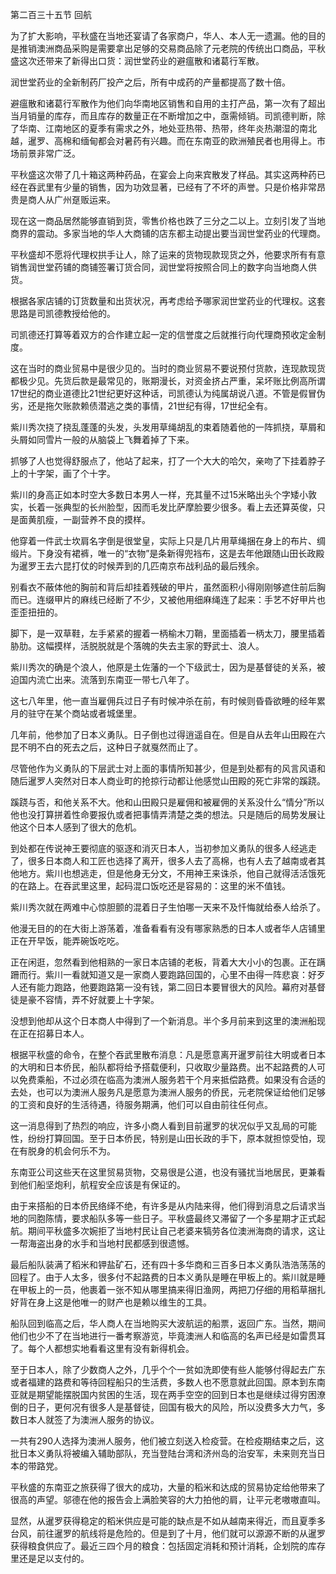 

第二百三十五节 回航

为了扩大影响，平秋盛在当地还宴请了各家商户，华人、本人无一遗漏。他的目的是推销澳洲商品采购是需要拿出足够的交易商品除了元老院的传统出口商品，平秋盛这次还带来了新得出口货：润世堂药业的避瘟散和诸葛行军散。

润世堂药业的全新制药厂投产之后，所有中成药的产量都提高了数十倍。

避瘟散和诸葛行军散作为他们向华南地区销售和自用的主打产品，第一次有了超出当月销量的库存，而且库存的数量正在不断增加之中，亟需倾销。司凯德判断，除了华南、江南地区的夏季有需求之外，地处亚热带、热带，终年炎热潮湿的南北越，暹罗、高棉和缅甸都会对暑药有兴趣。而在东南亚的欧洲殖民者也用得上。市场前景非常广泛。

平秋盛这次带了几十箱这两种药品，在宴会上向来宾散发了样品。其实这两种药已经在吞武里有少量的销售，因为功效显著，已经有了不坏的声誉。只是价格非常昂贵是商人从广州趸贩运来。

现在这一商品居然能够直销到货，零售价格也跌了三分之二以上。立刻引发了当地商界的震动。多家当地的华人大商铺的店东都主动提出要当润世堂药业的代理商。

平秋盛却不愿将代理权拱手让人，除了运来的货物现款现货之外，他要求所有有意销售润世堂药铺的商铺签署订货合同，润世堂将按照合同上的数字向当地商人供货。

根据各家店铺的订货数量和出货状况，再考虑给予哪家润世堂药业的代理权。这套思路是司凯德教授给他的。

司凯德还打算等着双方的合作建立起一定的信誉度之后就推行向代理商预收定金制度。

这在当时的商业贸易中是很少见的。当时的商业贸易不要说预付货款，连现款现货都极少见。先货后款是最常见的，账期漫长，对资金挤占严重，呆坏账比例高所谓17世纪的商业道德比21世纪更好这种话，司凯德认为纯属胡说八道。不管是假冒伪劣，还是拖欠账款赖债潜逃之类的事情，21世纪有得，17世纪全有。

紫川秀次挠了挠乱蓬蓬的头发，头发用草绳胡乱的束着随着他的一阵抓挠，草屑和头屑如同雪片一般的从脑袋上飞舞着掉了下来。

抓够了人也觉得舒服点了，他站了起来，打了一个大大的哈欠，亲吻了下挂着脖子上的十字架，画了个十字。

紫川的身高正如本时空大多数日本男人一样，充其量不过15米略出头个字矮小敦实，长着一张典型的长州脸型，因而毛发比萨摩脸要少很多。看上去还算英俊，只是面黄肌瘦，一副营养不良的摸样。

他穿着一件武士坎肩名字倒是很堂皇，实际上只是几片用草绳捆在身上的布片、绸缎片。下身没有裙裤，唯一的“衣物”是条新得兜裆布，这是去年他跟随山田长政殿为暹罗王去六昆打仗的时候弄到的几匹南京布战利品的最后残余。

别看衣不蔽体他的胸前和背后却挂着残破的甲片，虽然面积小得刚刚够遮住前后胸而已。连缀甲片的麻线已经断了不少，又被他用细麻绳连了起来：手艺不好甲片也歪歪扭扭的。

脚下，是一双草鞋，左手紧紧的握着一柄榆木刀鞘，里面插着一柄太刀，腰里插着胁肋。这幅摸样，活脱脱就是个落魄的失去主家的野武士、浪人。

紫川秀次的确是个浪人，他原是土佐藩的一个下级武士，因为是基督徒的关系，被迫国内流亡出来。流落到东南亚一带七八年了。

这七八年里，他一直当雇佣兵过日子有时候冲杀在前，有时候则昏昏欲睡的经年累月的驻守在某个商站或者城堡里。

几年前，他参加了日本义勇队。日子倒也过得逍遥自在。但是自从去年山田殿在六昆不明不白的死去之后，这种日子就戛然而止了。

尽管他作为义勇队的下层武士对上面的事情所知甚少，但是到处都有的风言风语和随后暹罗人突然对日本人商业町的抢掠行动都让他感觉山田殿的死亡非常的蹊跷。

蹊跷与否，和他关系不大。他和山田殿只是雇佣和被雇佣的关系没什么“情分”所以他也没打算拼着性命要报仇或者把事情弄清楚之类的想法。只是随后的局势发展让他这个日本人感到了很大的危机。

到处都在传说神王要彻底的驱逐和消灭日本人，当初参加义勇队的很多人经逃走了，很多日本商人和工匠也选择了离开，很多人去了高棉，也有人去了越南或者其他地方。紫川也想逃走，但是他身无分文，不用神王来诛杀，他自己就得活活饿死的在路上。在吞武里这里，起码混口饭吃还是容易的：这里的米不值钱。

紫川秀次就在两难中心惊胆颤的混着日子生怕哪一天来不及忏悔就给泰人给杀了。

他漫无目的的在大街上游荡着，准备看看有没有哪家熟悉的日本人或者华人店铺里正在开早饭，能弄碗饭吃吃。

正在闲逛，忽然看到他相熟的一家日本店铺的老板，背着大大小小的包裹。正在蹒跚而行。紫川一看就知道又是一家商人要跑路回国的，心里不由得一阵悲哀：好歹人还有能力跑路，他要跑路第一没有钱，第二回日本要冒很大的风险。幕府对基督徒是豪不容情，弄不好就要上十字架。

没想到他却从这个日本商人中得到了一个新消息。半个多月前来到这里的澳洲船现在正在招募日本人。

根据平秋盛的命令，在整个吞武里散布消息：凡是愿意离开暹罗前往大明或者日本的大明和日本侨民，船队都将给予搭载便利，只收取少量路费。出不起路费的人可以免费乘船，不过必须在临高为澳洲人服务若干个月来抵偿路费。如果没有合适的去处，也可以为澳洲人服务凡是愿意为澳洲人服务的侨民，元老院保证给他们足够的工资和良好的生活待遇，待服务期满，他们可以自由前往任何点。

这一消息得到了热烈的响应，许多小商人看到目前暹罗的状况似乎又乱局的可能性，纷纷打算回国。至于日本侨民，特别是山田长政的手下，原本就担惊受怕，现在有脱身的机会何乐不为。

东南亚公司这些天在这里贸易货物，交易很是公道，也没有骚扰当地居民，更兼看到他们船坚炮利，航程安全应该是有保证的。

由于来搭船的日本侨民络绎不绝，有许多是从内陆来得，他们得到消息之后请求当地的同胞陈情，要求船队多等一些日子。平秋盛最终又滞留了一个多星期才正式起航。期间平秋盛多次婉拒了当地村民让自己老婆来犒劳各位澳洲海商的请求，这让一帮海盗出身的水手和当地村民都感到很遗憾。

最后船队装满了稻米和钾盐矿石，还有四十多华商和三百多日本义勇队浩浩荡荡的回程了。由于人太多，很多付不起路费的日本义勇队是睡在甲板上的。紫川就是睡在甲板上的一员，他裹着一张不知从哪里搞来得旧渔网，两把刀仔细的用稻草捆扎好背在身上这是他唯一的财产也是赖以维生的工具。

船队回到临高之后，华人商人在当地购买大波航运的船票，返回广东。当然，期间他们也少不了在当地进行一番考察游览，毕竟澳洲人和临高的名声已经是如雷贯耳了。每个人都想实地看看这里有没有新得机会。

至于日本人，除了少数商人之外，几乎个个一贫如洗即使有些人能够付得起去广东或者福建的路费和等待回程船只的生活费，多数人也不愿意就此回国。原本到东南亚就是期望能摆脱国内贫困的生活，现在两手空空的回到日本也是继续过得穷困潦倒的日子，更何况有很多人是基督徒，回国有极大的风险，所以没费多大力气，多数日本人就签了为澳洲人服务的协议。

一共有290人选择为澳洲人服务，他们被立刻送入检疫营。在检疫期结束之后，这批日本义勇队将被编入辅助部队，充当登陆台湾和济州岛的治安军，未来则充当日本的带路党。

平秋盛的东南亚之旅获得了很大的成功，大量的稻米和达成的贸易协定给他带来了很高的声望。邬德在他的报告会上满脸笑容的大力拍他的肩，让平元老嗷嗷直叫。

显然，从暹罗获得稳定的稻米供应是可能的缺点是不如从越南来得近，而且夏季多台风，前往暹罗的航线将是危险的。但是到了十月，他们就可以源源不断的从暹罗获得粮食供应了。最近三四个月的粮食：包括固定消耗和预计消耗，企划院的库存里还是足以支付的。

